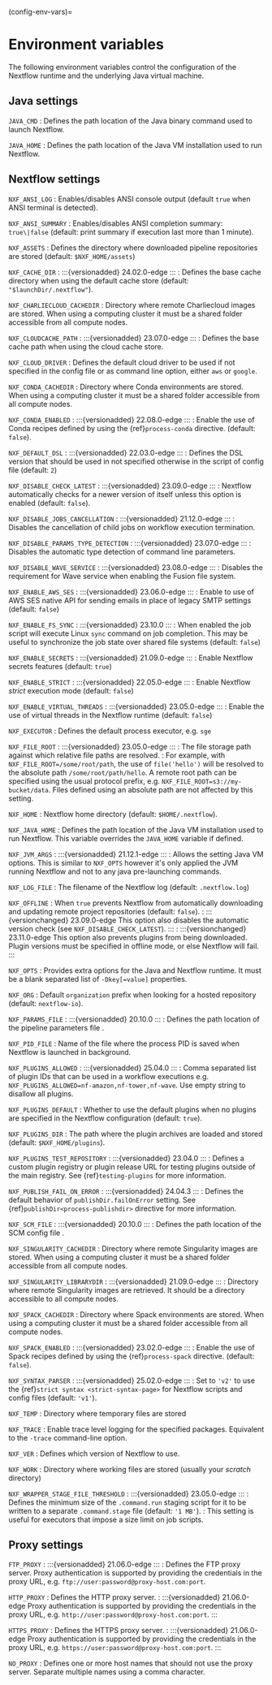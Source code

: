 (config-env-vars)=

# Environment variables

The following environment variables control the configuration of the Nextflow runtime and the underlying Java virtual machine.

## Java settings

`JAVA_CMD`
: Defines the path location of the Java binary command used to launch Nextflow.

`JAVA_HOME`
: Defines the path location of the Java VM installation used to run Nextflow.

## Nextflow settings

`NXF_ANSI_LOG`
: Enables/disables ANSI console output (default `true` when ANSI terminal is detected).

`NXF_ANSI_SUMMARY`
: Enables/disables ANSI completion summary: `true\|false` (default: print summary if execution last more than 1 minute).

`NXF_ASSETS`
: Defines the directory where downloaded pipeline repositories are stored (default: `$NXF_HOME/assets`)

`NXF_CACHE_DIR`
: :::{versionadded} 24.02.0-edge
  :::
: Defines the base cache directory when using the default cache store (default: `"$launchDir/.nextflow"`).

`NXF_CHARLIECLOUD_CACHEDIR`
: Directory where remote Charliecloud images are stored. When using a computing cluster it must be a shared folder accessible from all compute nodes.

`NXF_CLOUDCACHE_PATH`
: :::{versionadded} 23.07.0-edge
  :::
: Defines the base cache path when using the cloud cache store.

`NXF_CLOUD_DRIVER`
: Defines the default cloud driver to be used if not specified in the config file or as command line option, either `aws` or `google`.

`NXF_CONDA_CACHEDIR`
: Directory where Conda environments are stored. When using a computing cluster it must be a shared folder accessible from all compute nodes.

`NXF_CONDA_ENABLED`
: :::{versionadded} 22.08.0-edge
  :::
: Enable the use of Conda recipes defined by using the {ref}`process-conda` directive. (default: `false`).

`NXF_DEFAULT_DSL`
: :::{versionadded} 22.03.0-edge
  :::
: Defines the DSL version that should be used in not specified otherwise in the script of config file (default: `2`)

`NXF_DISABLE_CHECK_LATEST`
: :::{versionadded} 23.09.0-edge
  :::
: Nextflow automatically checks for a newer version of itself unless this option is enabled (default: `false`).

`NXF_DISABLE_JOBS_CANCELLATION`
: :::{versionadded} 21.12.0-edge
  :::
: Disables the cancellation of child jobs on workflow execution termination.

`NXF_DISABLE_PARAMS_TYPE_DETECTION`
: :::{versionadded} 23.07.0-edge
  :::
: Disables the automatic type detection of command line parameters.

`NXF_DISABLE_WAVE_SERVICE`
: :::{versionadded} 23.08.0-edge
  :::
: Disables the requirement for Wave service when enabling the Fusion file system.

`NXF_ENABLE_AWS_SES`
: :::{versionadded} 23.06.0-edge
  :::
: Enable to use of AWS SES native API for sending emails in place of legacy SMTP settings (default: `false`)

`NXF_ENABLE_FS_SYNC`
: :::{versionadded} 23.10.0
  :::
: When enabled the job script will execute Linux `sync` command on job completion. This may be useful to synchronize the job state over shared file systems (default: `false`)

`NXF_ENABLE_SECRETS`
: :::{versionadded} 21.09.0-edge
  :::
: Enable Nextflow secrets features (default: `true`)

`NXF_ENABLE_STRICT`
: :::{versionadded} 22.05.0-edge
  :::
: Enable Nextflow *strict* execution mode (default: `false`)

`NXF_ENABLE_VIRTUAL_THREADS`
: :::{versionadded} 23.05.0-edge
  :::
: Enable the use of virtual threads in the Nextflow runtime (default: `false`)

`NXF_EXECUTOR`
: Defines the default process executor, e.g. `sge`

`NXF_FILE_ROOT`
: :::{versionadded} 23.05.0-edge
  :::
: The file storage path against which relative file paths are resolved.
: For example, with `NXF_FILE_ROOT=/some/root/path`, the use of `file('hello')` will be resolved to the absolute path `/some/root/path/hello`. A remote root path can be specified using the usual protocol prefix, e.g. `NXF_FILE_ROOT=s3://my-bucket/data`. Files defined using an absolute path are not affected by this setting.

`NXF_HOME`
: Nextflow home directory (default: `$HOME/.nextflow`).

`NXF_JAVA_HOME`
: Defines the path location of the Java VM installation used to run Nextflow. This variable overrides the `JAVA_HOME` variable if defined.

`NXF_JVM_ARGS`
: :::{versionadded} 21.12.1-edge
  :::
: Allows the setting Java VM options. This is similar to `NXF_OPTS` however it's only applied the JVM running Nextflow and not to any java pre-launching commands.

`NXF_LOG_FILE`
: The filename of the Nextflow log (default: `.nextflow.log`)

`NXF_OFFLINE`
: When `true` prevents Nextflow from automatically downloading and updating remote project repositories (default: `false`).
: :::{versionchanged} 23.09.0-edge
  This option also disables the automatic version check (see `NXF_DISABLE_CHECK_LATEST`).
  :::
: :::{versionchanged} 23.11.0-edge
  This option also prevents plugins from being downloaded. Plugin versions must be specified in offline mode, or else Nextflow will fail.
  :::

`NXF_OPTS`
: Provides extra options for the Java and Nextflow runtime. It must be a blank separated list of `-Dkey[=value]` properties.

`NXF_ORG`
: Default `organization` prefix when looking for a hosted repository (default: `nextflow-io`).

`NXF_PARAMS_FILE`
: :::{versionadded} 20.10.0
  :::
: Defines the path location of the pipeline parameters file .

`NXF_PID_FILE`
: Name of the file where the process PID is saved when Nextflow is launched in background.

`NXF_PLUGINS_ALLOWED`
: :::{versionadded} 25.04.0
  :::
: Comma separated list of plugin IDs that can be used in a workflow executions e.g. `NXF_PLUGINS_ALLOWED=nf-amazon,nf-tower,nf-wave`. Use empty string to disallow all plugins.

`NXF_PLUGINS_DEFAULT`
: Whether to use the default plugins when no plugins are specified in the Nextflow configuration (default: `true`).

`NXF_PLUGINS_DIR`
: The path where the plugin archives are loaded and stored (default: `$NXF_HOME/plugins`).

`NXF_PLUGINS_TEST_REPOSITORY`
: :::{versionadded} 23.04.0
  :::
: Defines a custom plugin registry or plugin release URL for testing plugins outside of the main registry. See {ref}`testing-plugins` for more information.

`NXF_PUBLISH_FAIL_ON_ERROR`
: :::{versionadded} 24.04.3
  :::
: Defines the default behavior of `publishDir.failOnError` setting. See {ref}`publishDir<process-publishdir>` directive for more information.

`NXF_SCM_FILE`
: :::{versionadded} 20.10.0
  :::
: Defines the path location of the SCM config file .

`NXF_SINGULARITY_CACHEDIR`
: Directory where remote Singularity images are stored. When using a computing cluster it must be a shared folder accessible from all compute nodes.

`NXF_SINGULARITY_LIBRARYDIR`
: :::{versionadded} 21.09.0-edge
  :::
: Directory where remote Singularity images are retrieved. It should be a directory accessible to all compute nodes.

`NXF_SPACK_CACHEDIR`
: Directory where Spack environments are stored. When using a computing cluster it must be a shared folder accessible from all compute nodes.

`NXF_SPACK_ENABLED`
: :::{versionadded} 23.02.0-edge
  :::
: Enable the use of Spack recipes defined by using the {ref}`process-spack` directive. (default: `false`).

`NXF_SYNTAX_PARSER`
: :::{versionadded} 25.02.0-edge
  :::
: Set to `'v2'` to use the {ref}`strict syntax <strict-syntax-page>` for Nextflow scripts and config files (default: `'v1'`).

`NXF_TEMP`
: Directory where temporary files are stored

`NXF_TRACE`
: Enable trace level logging for the specified packages. Equivalent to the `-trace` command-line option.

`NXF_VER`
: Defines which version of Nextflow to use.

`NXF_WORK`
: Directory where working files are stored (usually your *scratch* directory)

`NXF_WRAPPER_STAGE_FILE_THRESHOLD`
: :::{versionadded} 23.05.0-edge
  :::
: Defines the minimum size of the `.command.run` staging script for it to be written to a separate `.command.stage` file (default: `'1 MB'`).
: This setting is useful for executors that impose a size limit on job scripts.

## Proxy settings

`FTP_PROXY`
: :::{versionadded} 21.06.0-edge
  :::
: Defines the FTP proxy server. Proxy authentication is supported by providing the credentials in the proxy URL, e.g. `ftp://user:password@proxy-host.com:port`.

`HTTP_PROXY`
: Defines the HTTP proxy server.
: :::{versionadded} 21.06.0-edge
  Proxy authentication is supported by providing the credentials in the proxy URL, e.g. `http://user:password@proxy-host.com:port`.
  :::

`HTTPS_PROXY`
: Defines the HTTPS proxy server.
: :::{versionadded} 21.06.0-edge
  Proxy authentication is supported by providing the credentials in the proxy URL, e.g. `https://user:password@proxy-host.com:port`.
  :::

`NO_PROXY`
: Defines one or more host names that should not use the proxy server. Separate multiple names using a comma character.
